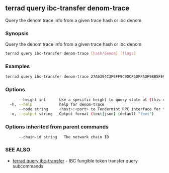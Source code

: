 ## terrad query ibc-transfer denom-trace

Query the denom trace info from a given trace hash or ibc denom

### Synopsis

Query the denom trace info from a given trace hash or ibc denom

```sh Terrad
terrad query ibc-transfer denom-trace [hash/denom] [flags]
```

### Examples

```sh Terrad
terrad query ibc-transfer denom-trace 27A6394C3F9FF9C9DCF5DFFADF9BB5FE9A37C7E92B006199894CF1824DF9AC7C
```

### Options

```sh Terrad
      --height int      Use a specific height to query state at (this can error if the node is pruning state)
  -h, --help            help for denom-trace
      --node string     <host>:<port> to Tendermint RPC interface for this chain (default "tcp://localhost:26657")
  -o, --output string   Output format (text|json) (default "text")
```

### Options inherited from parent commands

```
      --chain-id string   The network chain ID
```

### SEE ALSO

* [terrad query ibc-transfer](terrad_query_ibc-transfer.md)	 - IBC fungible token transfer query subcommands


